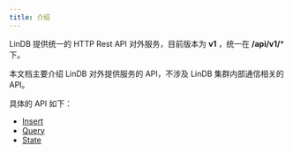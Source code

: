 ```yaml
---
title: 介绍 
---
```


LinDB 提供统一的 HTTP Rest API 对外服务，目前版本为 **v1** ，统一在 **/api/v1/*** 下。

本文档主要介绍 LinDB 对外提供服务的 API，不涉及 LinDB 集群内部通信相关的 API。

具体的 API 如下：
- [Insert](/docs/lindb/api/insert)
- [Query](/docs/lindb/api/query)
- [State](/docs/lindb/api/state)

